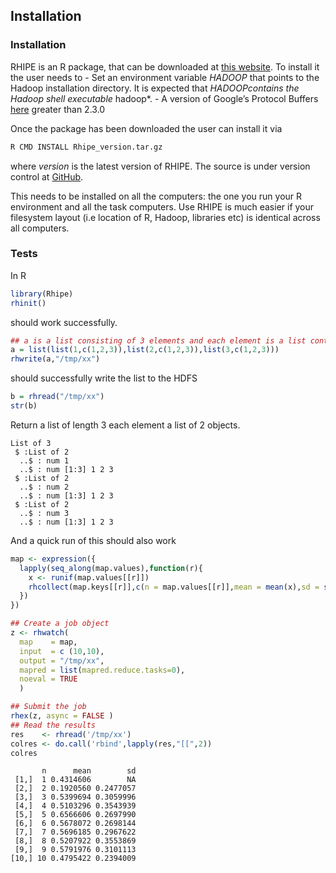 ## Installation ##

### Installation ###
RHIPE is an R package, that can be downloaded at [this website](http://ml.stat.purdue.edu/rhipebin/Rhipe_0.73.1.tar.gz). 
To install it the user needs to
- Set an environment variable *HADOOP* that points to the Hadoop installation directory. It is 
expected that *HADOOP\bin* contains the Hadoop shell executable *hadoop*.
- A version of Google's Protocol Buffers [here](https://code.google.com/p/protobuf/) greater than
2.3.0

Once the package has been downloaded the user can install it via

```r
R CMD INSTALL Rhipe_version.tar.gz
```

where *version* is the latest version of RHIPE. The source is under version control at [GitHub](https://github.com/tesseradata/RHIPE/).

This needs to be installed on all the computers: the one you run your R environment and all the task
computers. Use RHIPE is much easier if your filesystem layout (i.e location of R, Hadoop, libraries 
etc) is identical across all computers.

### Tests ###

In R

```r
library(Rhipe)
rhinit()
```

should work successfully.

```r
## a is a list consisting of 3 elements and each element is a list containing two elements
a = list(list(1,c(1,2,3)),list(2,c(1,2,3)),list(3,c(1,2,3)))
rhwrite(a,"/tmp/xx")
```

should successfully write the list to the HDFS

```r
b = rhread("/tmp/xx")
str(b)
```

Return a list of length 3 each element a list of 2 objects.

```
List of 3
 $ :List of 2
  ..$ : num 1
  ..$ : num [1:3] 1 2 3
 $ :List of 2
  ..$ : num 2
  ..$ : num [1:3] 1 2 3
 $ :List of 2
  ..$ : num 3
  ..$ : num [1:3] 1 2 3
```

And a quick run of this should also work

```r
map <- expression({
  lapply(seq_along(map.values),function(r){
    x <- runif(map.values[[r]])
    rhcollect(map.keys[[r]],c(n = map.values[[r]],mean = mean(x),sd = sd(x)))
  })
})

## Create a job object
z <- rhwatch(
  map    = map, 
  input  = c (10,10),
  output = "/tmp/xx", 
  mapred = list(mapred.reduce.tasks=0),
  noeval = TRUE
  )

## Submit the job
rhex(z, async = FALSE )
## Read the results
res    <- rhread('/tmp/xx')
colres <- do.call('rbind',lapply(res,"[[",2))
colres
```

```
       n      mean        sd
 [1,]  1 0.4314606        NA
 [2,]  2 0.1920560 0.2477057
 [3,]  3 0.5399694 0.3059996
 [4,]  4 0.5103296 0.3543939
 [5,]  5 0.6566606 0.2697990
 [6,]  6 0.5678072 0.2698144
 [7,]  7 0.5696185 0.2967622
 [8,]  8 0.5207922 0.3553869
 [9,]  9 0.5791976 0.3101113
[10,] 10 0.4795422 0.2394009


```

